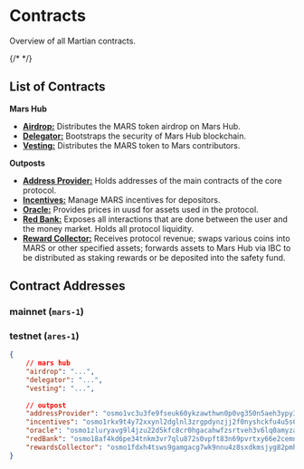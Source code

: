 # Contracts


Overview of all Martian contracts. 

<Cards title="Contracts" />
{/* <DocCardList /> */}

## List of Contracts

**Mars Hub**

- [**Airdrop:**](./mars-hub/airdrop) Distributes the MARS token airdrop on Mars Hub.
- [**Delegator:**](./mars-hub/delegator) Bootstraps the security of Mars Hub blockchain.
- [**Vesting:**](./mars-hub/vesting) Distributes the MARS token to Mars contributors.

**Outposts** 

- [**Address Provider:**](./outposts/address-provider) Holds addresses of the main contracts of the core protocol.
- [**Incentives:**](./outposts/incentives) Manage MARS incentives for depositors.
- [**Oracle:**](../../develop/contracts/outposts/oracle/oracle-intro) Provides prices in uusd for assets used in the protocol.
- [**Red Bank:**](./outposts/red-bank)  Exposes all interactions that are done between the user and the money market. Holds all protocol liquidity.
- [**Reward Collector:**](../../develop/contracts/outposts/rewards-collector/rewards-collector-intro) Receives protocol revenue; swaps various coins into MARS or other specified assets; forwards assets to Mars Hub via IBC to be distributed as staking rewards or be deposited into the safety fund. 

## Contract Addresses

### mainnet (`mars-1`)

### testnet (`ares-1`)

```json
{
    // mars hub
    "airdrop": "...", 
    "delegator": "...", 
    "vesting": "...",
    
    // outpost
    "addressProvider": "osmo1vc3u3fe9fseuk60ykzawthwn0p0vg350n5aeh3ypy3k8fldasjxq03xapu",
    "incentives": "osmo1rkx9t4y72xxynl2dglnl3zrgpdynzjj2f0nyshckfu4u5s0zssjqcyduva",
    "oracle": "osmo1zluryavg9l4jzu22d5kfc8cr0hgacahwfzsrtveh3v6lq0amyzaqcgn69j",
    "redBank": "osmo18af4kd6pe34tnkm3vr7qlu872s0vpft83n69pvrtxy66e2cemnksxcdzxe",
    "rewardsCollector": "osmo1fdxh4tsws9gamgacg7wk9nnu4z8sxdkmsjyg82pmhj62yln8zezs7spulv"
}
```

